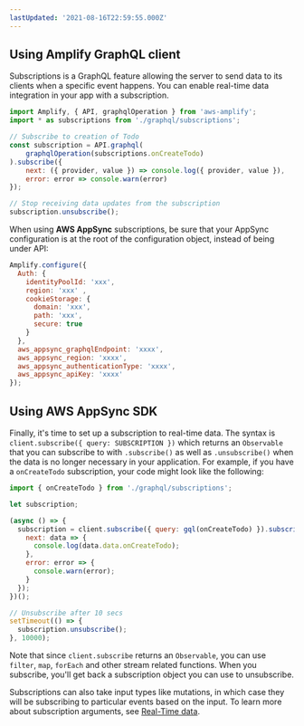 ```yaml
---
lastUpdated: '2021-08-16T22:59:55.000Z'
---
```

## Using Amplify GraphQL client

Subscriptions is a GraphQL feature allowing the server to send data to its clients when a specific event happens. You can enable real-time data integration in your app with a subscription. 

```javascript
import Amplify, { API, graphqlOperation } from 'aws-amplify';
import * as subscriptions from './graphql/subscriptions';

// Subscribe to creation of Todo
const subscription = API.graphql(
    graphqlOperation(subscriptions.onCreateTodo)
).subscribe({
    next: ({ provider, value }) => console.log({ provider, value }),
    error: error => console.warn(error)
});

// Stop receiving data updates from the subscription
subscription.unsubscribe();

```

When using **AWS AppSync** subscriptions, be sure that your AppSync configuration is at the root of the configuration object, instead of being under API: 

```javascript
Amplify.configure({
  Auth: {
    identityPoolId: 'xxx',
    region: 'xxx' ,
    cookieStorage: {
      domain: 'xxx',
      path: 'xxx',
      secure: true
    }
  },
  aws_appsync_graphqlEndpoint: 'xxxx',
  aws_appsync_region: 'xxxx',
  aws_appsync_authenticationType: 'xxxx',
  aws_appsync_apiKey: 'xxxx'
});
```

## Using AWS AppSync SDK

Finally, it's time to set up a subscription to real-time data. The syntax is `client.subscribe({ query: SUBSCRIPTION })` which returns an `Observable` that you can subscribe to with `.subscribe()` as well as `.unsubscribe()` when the data is no longer necessary in your application. For example, if you have a `onCreateTodo` subscription, your code might look like the following:

```javascript
import { onCreateTodo } from './graphql/subscriptions';

let subscription;

(async () => {
  subscription = client.subscribe({ query: gql(onCreateTodo) }).subscribe({
    next: data => {
      console.log(data.data.onCreateTodo);
    },
    error: error => {
      console.warn(error);
    }
  });
})();

// Unsubscribe after 10 secs
setTimeout(() => {
  subscription.unsubscribe();
}, 10000);
```

Note that since `client.subscribe` returns an `Observable`, you can use `filter`, `map`, `forEach` and other stream related functions. When you subscribe, you'll get back a subscription object you can use to unsubscribe. 

Subscriptions can also take input types like mutations, in which case they will be subscribing to particular events based on the input. To learn more about subscription arguments, see [Real-Time data](https://docs.aws.amazon.com/appsync/latest/devguide/real-time-data.html).
